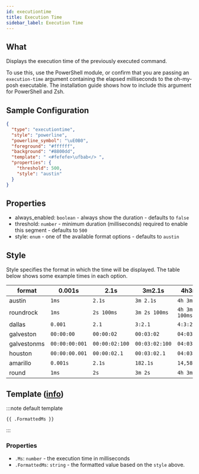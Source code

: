 ```yaml
---
id: executiontime
title: Execution Time
sidebar_label: Execution Time
---
```


## What

Displays the execution time of the previously executed command.

To use this, use the PowerShell module, or confirm that you are passing an `execution-time` argument containing the
elapsed milliseconds to the oh-my-posh executable.
The installation guide shows how to include this argument for PowerShell and Zsh.

## Sample Configuration

```json
{
  "type": "executiontime",
  "style": "powerline",
  "powerline_symbol": "\uE0B0",
  "foreground": "#ffffff",
  "background": "#8800dd",
  "template": " <#fefefe>\ufbab</> ",
  "properties": {
    "threshold": 500,
    "style": "austin"
  }
}
```

## Properties

- always_enabled: `boolean` - always show the duration - defaults to `false`
- threshold: `number` - minimum duration (milliseconds) required to enable this segment - defaults to `500`
- style: `enum` - one of the available format options - defaults to `austin`

## Style

Style specifies the format in which the time will be displayed. The table below shows some example times in each option.

| format      | 0.001s         | 2.1s           | 3m2.1s         | 4h3m2.1s         |
| ----------- | -------------- | -------------- | -------------- | ---------------- |
| austin      | `1ms`          | `2.1s`         | `3m 2.1s`      | `4h 3m 2.1s`     |
| roundrock   | `1ms`          | `2s 100ms`     | `3m 2s 100ms`  | `4h 3m 2s 100ms` |
| dallas      | `0.001`        | `2.1`          | `3:2.1`        | `4:3:2.1`        |
| galveston   | `00:00:00`     | `00:00:02`     | `00:03:02`     | `04:03:02`       |
| galvestonms | `00:00:00:001` | `00:00:02:100` | `00:03:02:100` | `04:03:02:100`   |
| houston     | `00:00:00.001` | `00:00:02.1`   | `00:03:02.1`   | `04:03:02.1`     |
| amarillo    | `0.001s`       | `2.1s`         | `182.1s`       | `14,582.1s`      |
| round       | `1ms`          | `2s`           | `3m 2s`        | `4h 3m`          |

## Template ([info][templates])

:::note default template

```template
{{ .FormattedMs }}
```

:::

### Properties

- `.Ms`: `number` - the execution time in milliseconds
- `.FormattedMs`: `string` - the formatted value based on the `style` above.

[templates]: /docs/configuration/templates
